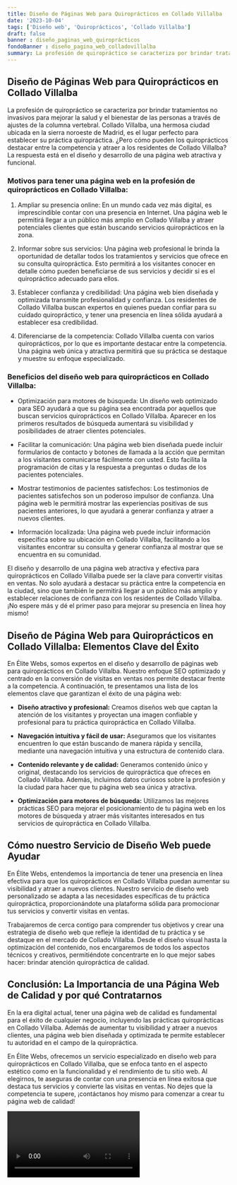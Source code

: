 ```yaml
---
title: Diseño de Páginas Web para Quiroprácticos en Collado Villalba
date: '2023-10-04'
tags: ['Diseño web', 'Quiroprácticos', 'Collado Villalba']
draft: false
banner : diseño_paginas_web_quiroprácticos
fondoBanner : diseño_pagina_web_colladovillalba
summary: La profesión de quiropráctico se caracteriza por brindar tratamientos no invasivos para mejorar la salud y el bienestar de las personas a través de ajustes de la columna vertebral. Collado Villalba, una hermosa ciudad ubicada en la sierra noroeste de Madrid, es el lugar perfecto para establecer su práctica quiropráctica. ¿Pero cómo pueden los quiroprácticos destacar entre la competencia y atraer a los residentes de Collado Villalba? La respuesta está en el diseño y desarrollo de una página web atractiva y funcional.
---
```


## Diseño de Páginas Web para Quiroprácticos en Collado Villalba

La profesión de quiropráctico se caracteriza por brindar tratamientos no invasivos para mejorar la salud y el bienestar de las personas a través de ajustes de la columna vertebral. Collado Villalba, una hermosa ciudad ubicada en la sierra noroeste de Madrid, es el lugar perfecto para establecer su práctica quiropráctica. ¿Pero cómo pueden los quiroprácticos destacar entre la competencia y atraer a los residentes de Collado Villalba? La respuesta está en el diseño y desarrollo de una página web atractiva y funcional.

### Motivos para tener una página web en la profesión de quiroprácticos en Collado Villalba:

1. Ampliar su presencia online: En un mundo cada vez más digital, es imprescindible contar con una presencia en Internet. Una página web le permitirá llegar a un público más amplio en Collado Villalba y atraer potenciales clientes que están buscando servicios quiroprácticos en la zona.

2. Informar sobre sus servicios: Una página web profesional le brinda la oportunidad de detallar todos los tratamientos y servicios que ofrece en su consulta quiropráctica. Esto permitirá a los visitantes conocer en detalle cómo pueden beneficiarse de sus servicios y decidir si es el quiropráctico adecuado para ellos.

3. Establecer confianza y credibilidad: Una página web bien diseñada y optimizada transmite profesionalidad y confianza. Los residentes de Collado Villalba buscan expertos en quienes puedan confiar para su cuidado quiropráctico, y tener una presencia en línea sólida ayudará a establecer esa credibilidad.

4. Diferenciarse de la competencia: Collado Villalba cuenta con varios quiroprácticos, por lo que es importante destacar entre la competencia. Una página web única y atractiva permitirá que su práctica se destaque y muestre su enfoque especializado.

### Beneficios del diseño web para quiroprácticos en Collado Villalba:

- Optimización para motores de búsqueda: Un diseño web optimizado para SEO ayudará a que su página sea encontrada por aquellos que buscan servicios quiroprácticos en Collado Villalba. Aparecer en los primeros resultados de búsqueda aumentará su visibilidad y posibilidades de atraer clientes potenciales.

- Facilitar la comunicación: Una página web bien diseñada puede incluir formularios de contacto y botones de llamada a la acción que permitan a los visitantes comunicarse fácilmente con usted. Esto facilita la programación de citas y la respuesta a preguntas o dudas de los pacientes potenciales.

- Mostrar testimonios de pacientes satisfechos: Los testimonios de pacientes satisfechos son un poderoso impulsor de confianza. Una página web le permitirá mostrar las experiencias positivas de sus pacientes anteriores, lo que ayudará a generar confianza y atraer a nuevos clientes.

- Información localizada: Una página web puede incluir información específica sobre su ubicación en Collado Villalba, facilitando a los visitantes encontrar su consulta y generar confianza al mostrar que se encuentra en su comunidad.

El diseño y desarrollo de una página web atractiva y efectiva para quiroprácticos en Collado Villalba puede ser la clave para convertir visitas en ventas. No solo ayudará a destacar su práctica entre la competencia en la ciudad, sino que también le permitirá llegar a un público más amplio y establecer relaciones de confianza con los residentes de Collado Villalba. ¡No espere más y dé el primer paso para mejorar su presencia en línea hoy mismo!

<GifSeo />

<Cta />

## Diseño de Página Web para Quiroprácticos en Collado Villalba: Elementos Clave del Éxito

En Élite Webs, somos expertos en el diseño y desarrollo de páginas web para quiroprácticos en Collado Villalba. Nuestro enfoque SEO optimizado y centrado en la conversión de visitas en ventas nos permite destacar frente a la competencia. A continuación, te presentamos una lista de los elementos clave que garantizan el éxito de una página web:

- **Diseño atractivo y profesional:** Creamos diseños web que captan la atención de los visitantes y proyectan una imagen confiable y profesional para tu práctica quiropráctica en Collado Villalba.

- **Navegación intuitiva y fácil de usar:** Aseguramos que los visitantes encuentren lo que están buscando de manera rápida y sencilla, mediante una navegación intuitiva y una estructura de contenido clara.

- **Contenido relevante y de calidad:** Generamos contenido único y original, destacando los servicios de quiropráctica que ofreces en Collado Villalba. Además, incluimos datos curiosos sobre la profesión y la ciudad para hacer que tu página web sea única y atractiva.

- **Optimización para motores de búsqueda:** Utilizamos las mejores prácticas SEO para mejorar el posicionamiento de tu página web en los motores de búsqueda y atraer más visitantes interesados en tus servicios de quiropráctica en Collado Villalba.

## Cómo nuestro Servicio de Diseño Web puede Ayudar

En Élite Webs, entendemos la importancia de tener una presencia en línea efectiva para que los quiroprácticos en Collado Villalba puedan aumentar su visibilidad y atraer a nuevos clientes. Nuestro servicio de diseño web personalizado se adapta a las necesidades específicas de tu práctica quiropráctica, proporcionándote una plataforma sólida para promocionar tus servicios y convertir visitas en ventas.

Trabajaremos de cerca contigo para comprender tus objetivos y crear una estrategia de diseño web que refleje la identidad de tu práctica y se destaque en el mercado de Collado Villalba. Desde el diseño visual hasta la optimización del contenido, nos encargaremos de todos los aspectos técnicos y creativos, permitiéndote concentrarte en lo que mejor sabes hacer: brindar atención quiropráctica de calidad.

## Conclusión: La Importancia de una Página Web de Calidad y por qué Contratarnos

En la era digital actual, tener una página web de calidad es fundamental para el éxito de cualquier negocio, incluyendo las prácticas quiroprácticas en Collado Villalba. Además de aumentar tu visibilidad y atraer a nuevos clientes, una página web bien diseñada y optimizada te permite establecer tu autoridad en el campo de la quiropráctica.

En Élite Webs, ofrecemos un servicio especializado en diseño web para quiroprácticos en Collado Villalba, que se enfoca tanto en el aspecto estético como en la funcionalidad y el rendimiento de tu sitio web. Al elegirnos, te aseguras de contar con una presencia en línea exitosa que destaca tus servicios y convierte las visitas en ventas. No dejes que la competencia te supere, ¡contáctanos hoy mismo para comenzar a crear tu página web de calidad!

<Video />

<CtaBot job='Quiroprácticos' city='Collado Villalba'/>

<Gmaps query='Collado Villalba+españa+maps' />
